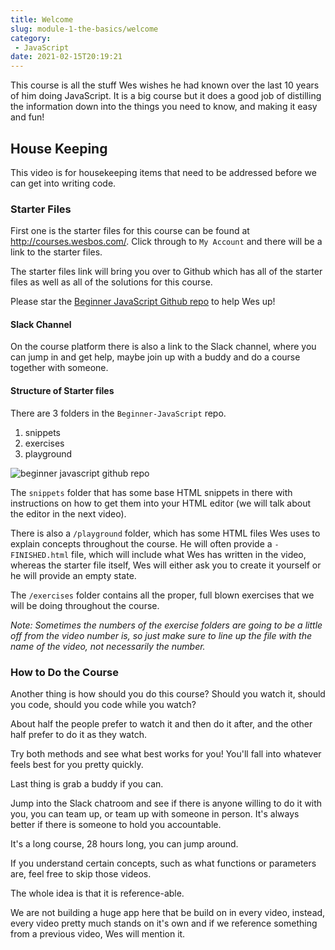 ```yaml
---
title: Welcome
slug: module-1-the-basics/welcome
category:
 - JavaScript
date: 2021-02-15T20:19:21
---
```


This course is all the stuff Wes wishes he had known over the last 10 years of him doing JavaScript. It is a big course but it does a good job of distilling the information down into the things you need to know, and making it easy and fun!

## House Keeping

This video is for housekeeping items that need to be addressed before we can get into writing code.

### Starter Files

First one is the starter files for this course can be found at http://courses.wesbos.com/. Click through to `My Account` and there will be a link to the starter files.

The starter files link will bring you over to Github which has all of the starter files as well as all of the solutions for this course.

Please star the [Beginner JavaScript Github repo](https://github.com/wesbos/beginner-javascript/) to help Wes up!

#### Slack Channel

On the course platform there is also a link to the Slack channel, where you can jump in and get help, maybe join up with a buddy and do a course together with someone.

#### Structure of Starter files

There are 3 folders in the `Beginner-JavaScript` repo.

1. snippets
1. exercises
1. playground

![beginner javascript github repo](beginner-javascript-github-repo.png)

The `snippets` folder that has some base HTML snippets in there with instructions on how to get them into your HTML editor (we will talk about the editor in the next video).

There is also a `/playground` folder, which has some HTML files Wes uses to explain concepts throughout the course. He will often provide a `-FINISHED.html` file, which will include what Wes has written in the video, whereas the starter file itself, Wes will either ask you to create it yourself or he will provide an empty state.

The `/exercises` folder contains all the proper, full blown exercises that we will be doing throughout the course.

_Note: Sometimes the numbers of the exercise folders are going to be a little off from the video number is, so just make sure to line up the file with the name of the video, not necessarily the number._

### How to Do the Course

Another thing is how should you do this course? Should you watch it, should you code, should you code while you watch?

About half the people prefer to watch it and then do it after, and the other half prefer to do it as they watch.

Try both methods and see what best works for you! You'll fall into whatever feels best for you pretty quickly.

Last thing is grab a buddy if you can.

Jump into the Slack chatroom and see if there is anyone willing to do it with you, you can team up, or team up with someone in person. It's always better if there is someone to hold you accountable.

It's a long course, 28 hours long, you can jump around.

If you understand certain concepts, such as what functions or parameters are, feel free to skip those videos.

The whole idea is that it is reference-able.

We are not building a huge app here that be build on in every video, instead, every video pretty much stands on it's own and if we reference something from a previous video, Wes will mention it.
